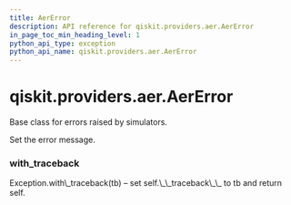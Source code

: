 ```yaml
---
title: AerError
description: API reference for qiskit.providers.aer.AerError
in_page_toc_min_heading_level: 1
python_api_type: exception
python_api_name: qiskit.providers.aer.AerError
---
```


<span id="qiskit-providers-aer-aererror" />

# qiskit.providers.aer.AerError

<Class id="qiskit.providers.aer.AerError" isDedicatedPage={true} github="https://github.com/qiskit/qiskit-aer/tree/stable/0.8/qiskit/providers/aer/aererror.py" signature="AerError(*message)" modifiers="exception">
  Base class for errors raised by simulators.

  Set the error message.

  ### with\_traceback

  <Function id="qiskit.providers.aer.AerError.with_traceback" signature="with_traceback()">
    Exception.with\_traceback(tb) – set self.\_\_traceback\_\_ to tb and return self.
  </Function>
</Class>

